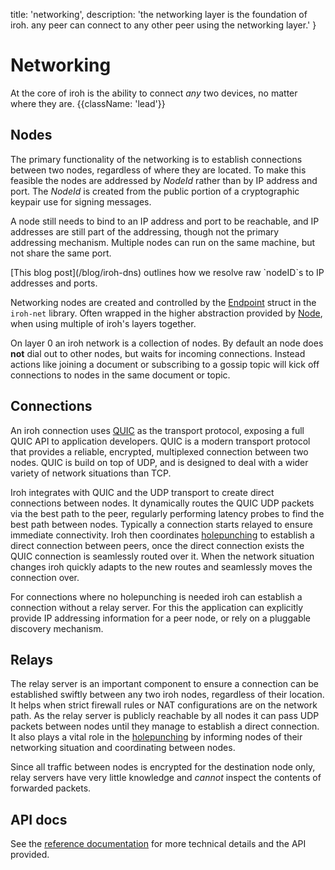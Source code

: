   title: 'networking',
  description: 'the networking layer is the foundation of iroh. any peer can connect to any other peer using the networking layer.'
}

# Networking

At the core of iroh is the ability to connect _any_ two devices, no matter where they are. {{className: 'lead'}}

## Nodes

The primary functionality of the networking is to establish connections between two nodes, regardless of where they are located. To make this feasible the nodes are addressed by *NodeId* rather than by IP address and port. The *NodeId* is created from the public portion of a cryptographic keypair use for signing messages.

A node still needs to bind to an IP address and port to be reachable, and IP addresses are still part of the addressing, though not the primary addressing mechanism. Multiple nodes can run on the same machine, but not share the same port.

<Note>
[This blog post](/blog/iroh-dns) outlines how we resolve raw `nodeID`s to IP addresses and ports.
</Note>

Networking nodes are created and controlled by the [Endpoint] struct in the `iroh-net` library.
Often wrapped in the higher abstraction provided by [Node],
when using multiple of iroh's layers together.

On layer 0 an iroh network is a collection of nodes. By default an node does **not** dial out to 
other nodes, but waits for incoming connections. Instead actions like joining a document or 
subscribing to a gossip topic will kick off connections to nodes in the same document or topic.

[Endpoint]: https://docs.rs/iroh/latest/iroh/net/struct.Endpoint.html
[Node]: https://docs.rs/iroh/latest/iroh/node/struct.Node.html

## Connections

An iroh connection uses [QUIC] as the transport protocol, exposing a full QUIC API to application developers. QUIC is a modern transport protocol that provides a reliable, encrypted, multiplexed connection between two nodes. QUIC is build on top of UDP, and is designed to deal with a wider variety of network situations than TCP.

Iroh integrates with QUIC and the UDP transport to create direct connections between nodes. It dynamically routes the QUIC UDP packets via the best path to the peer, regularly performing latency probes to find the best path between nodes. Typically a connection starts relayed to ensure immediate connectivity. Iroh then coordinates [holepunching] to establish a direct connection between peers,
once the direct connection exists the QUIC connection is seamlessly routed over it. When the network situation changes iroh quickly adapts to the new routes and seamlessly moves the connection over.

For connections where no holepunching is needed iroh can establish a connection without a relay server. For this the application can explicitly provide IP addressing information for a peer node, or rely on a pluggable discovery mechanism.

[QUIC]: https://en.wikipedia.org/wiki/QUIC
[holepunching]: https://en.wikipedia.org/wiki/Hole_punching_(networking)

## Relays

The relay server is an important component to ensure a connection can be established swiftly between any two iroh nodes, regardless of their location. It helps when strict firewall rules or NAT configurations are on the network path. As the relay server is publicly reachable by all nodes it can pass UDP packets between nodes until they manage to establish a direct connection. It also plays a vital role in the [holepunching] by informing nodes of their networking situation and coordinating between nodes.

Since all traffic between nodes is encrypted for the destination node only, relay servers have very little knowledge and _cannot_ inspect the contents of forwarded packets.

## API docs

See the [reference documentation] for more technical details and the API provided.

[reference documentation]: https://docs.rs/iroh/latest/iroh/net/index.html
